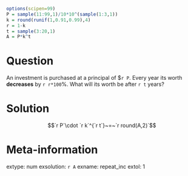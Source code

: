 ```r
options(scipen=99)
P = sample(11:99,1)/10*10^(sample(1:3,1))
k = round(runif(1,0.91,0.99),4)
r = 1-k
t = sample(3:20,1)
A = P*k^t
```

Question
========

An investment is purchased at a principal of $`r P`. Every year its worth **decreases** by `r r*100`%. What will its worth be after `r t` years?


Solution
========

$$`r P`\cdot `r k`^{`r t`}~=~`r round(A,2)`$$


Meta-information
============
extype: num
exsolution: `r A`
exname: repeat_inc
extol: 1